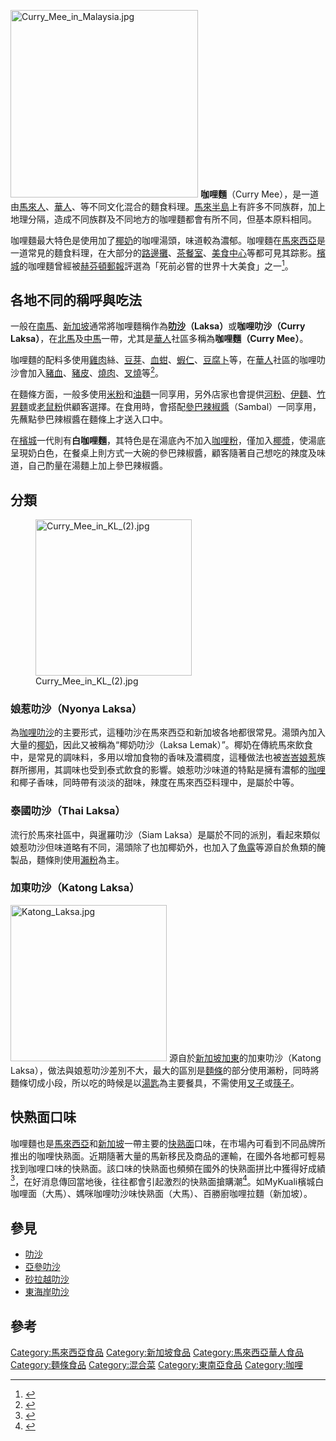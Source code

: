 {{copyedit|time=2018-01-20T08:15:36+00:00}}
{{noteTA
|1=zh-hans:方便面;zh-hk:即食麵;zh-sg:快熟面;zh-tw:速食麵;
}}
[[File:Curry_Mee_in_Malaysia.jpg|300px]]
'''咖哩麵'''（Curry Mee），是一道由[[馬來人|馬來人]]、[[華人|華人]]、等不同文化混合的麵食料理。[[馬來半島|馬來半島]]上有許多不同族群，加上地理分隔，造成不同族群及不同地方的咖哩麵都會有所不同，但基本原料相同。

咖哩麵最大特色是使用加了[[椰奶|椰奶]]的咖哩湯頭，味道較為濃郁。咖哩麵在[[馬來西亞|馬來西亞]]是一道常見的麵食料理，在大部分的[[路邊攤|路邊攤]]、[[茶餐室|茶餐室]]、[[小販中心|美食中心]]等都可見其踪影。[[檳城|檳城]]的咖哩麵曾經被[[赫芬頓郵報|赫芬頓郵報]]評選為「死前必嘗的世界十大美食」之一<ref>{{Cite web |url=http://www.huffingtonpost.com/viator/10-foods-around-the-world_b_1576005.html |title=10 Foods Around The World To Try Before You Die |accessdate=2014-12-09 |archive-date=2014-11-09 |archive-url=https://web.archive.org/web/20141109130306/http://www.huffingtonpost.com/viator/10-foods-around-the-world_b_1576005.html |dead-url=no }}</ref>。

==各地不同的稱呼與吃法==
一般在[[南馬|南馬]]、[[新加坡|新加坡]]通常將咖哩麵稱作為'''[[叻沙|叻沙]]（Laksa）'''或'''咖哩叻沙（Curry Laksa）'''，在[[北馬|北馬]]及[[中馬|中馬]]一帶，尤其是[[華人|華人]]社區多稱為'''咖哩麵（Curry Mee）'''。

咖哩麵的配料多使用[[雞肉|雞肉]]絲、[[豆芽|豆芽]]、[[血蚶|血蚶]]、[[蝦仁|蝦仁]]、[[豆腐卜|豆腐卜]]等，在[[華人|華人]]社區的咖哩叻沙會加入[[豬血|豬血]]、[[豬皮|豬皮]]、[[燒肉|燒肉]]、[[叉燒|叉燒]]等<ref>{{Cite web |url=http://www.promotemalaysia.com.tw/info_4_sub1.aspx?Food_data_id=62 |title=咖哩叻沙 |accessdate=2014-12-09 |archive-date=2014-12-04 |archive-url=https://web.archive.org/web/20141204181355/http://www.promotemalaysia.com.tw/info_4_sub1.aspx?Food_data_id=62 |dead-url=no }}</ref>。

在麵條方面，一般多使用[[米粉|米粉]]和[[油麵|油麵]]一同享用，另外店家也會提供[[河粉|河粉]]、[[伊麵|伊麵]]、[[竹昇麵|竹昇麵]]或[[老鼠粉|老鼠粉]]供顧客選擇。在食用時，會搭配[[參巴辣椒醬|參巴辣椒醬]]（Sambal）一同享用，先蘸點參巴辣椒醬在麵條上才送入口中。

在[[檳城|檳城]]一代則有'''白咖哩麵'''，其特色是在湯底內不加入[[咖哩粉|咖哩粉]]，僅加入[[椰漿|椰漿]]，使湯底呈現奶白色，在餐桌上則方式一大碗的參巴辣椒醬，顧客隨著自己想吃的辣度及味道，自己酌量在湯麵上加上參巴辣椒醬。

==分類==
[[File:Curry_Mee_in_KL_(2).jpg|250px]]
===娘惹叻沙（Nyonya Laksa）===
為[[咖哩叻沙|咖哩叻沙]]的主要形式，這種叻沙在馬來西亞和新加坡各地都很常見。湯頭內加入大量的[[椰奶|椰奶]]，因此又被稱為“椰奶叻沙（Laksa Lemak）”。椰奶在傳統馬來飲食中，是常見的調味料，多用以增加食物的香味及濃稠度，這種做法也被[[峇峇娘惹|峇峇娘惹]]族群所挪用，其調味也受到泰式飲食的影響。娘惹叻沙味道的特點是擁有濃郁的[[咖哩|咖哩]]和椰子香味，同時帶有淡淡的甜味，辣度在馬來西亞料理中，是屬於中等。

===泰國叻沙（Thai Laksa）===
流行於馬來社區中，與暹羅叻沙（Siam Laksa）是屬於不同的派別，看起來類似娘惹叻沙但味道略有不同，湯頭除了也加椰奶外，也加入了[[魚露|魚露]]等源自於魚類的醃製品，麵條則使用[[瀨粉|瀨粉]]為主。

===加東叻沙（Katong Laksa）===
[[File:Katong_Laksa.jpg|250px]]
源自於[[新加坡|新加坡]][[加東|加東]]的加東叻沙（Katong Laksa），做法與娘惹叻沙差別不大，最大的區別是[[麵條|麵條]]的部分使用瀨粉，同時將麵條切成小段，所以吃的時候是以[[湯匙|湯匙]]為主要餐具，不需使用[[叉子|叉子]]或[[筷子|筷子]]。

==快熟面口味==
咖哩麵也是[[馬來西亞|馬來西亞]]和[[新加坡|新加坡]]一帶主要的[[快熟面|快熟面]]口味，在市場內可看到不同品牌所推出的咖哩快熟面。近期隨著大量的馬新移民及商品的運輸，在國外各地都可輕易找到咖哩口味的快熟面。該口味的快熟面也頻頻在國外的快熟面拼比中獲得好成績<ref>{{Cite web |url=http://news.sinchew.com.my/node/361521?tid=1 |title=全球十大快熟麵‧檳城白咖哩麵登榜首 |access-date=2014-12-09 |archive-url=https://web.archive.org/web/20141209154136/http://news.sinchew.com.my/node/361521?tid=1 |archive-date=2014-12-09 |dead-url=yes }}</ref>，在好消息傳回當地後，往往都會引起激烈的快熟面搶購潮<ref>{{Cite web |url=http://news.sinchew.com.my/node/315349?tid=1 |title=市場上仍難以買到‧MyKuali檳白咖哩麵面市僅3月 |access-date=2014-12-09 |archive-url=https://web.archive.org/web/20141209154305/http://news.sinchew.com.my/node/315349?tid=1 |archive-date=2014-12-09 |dead-url=yes }}</ref>。如MyKuali檳城白咖哩面（大馬）、媽咪咖哩叻沙味快熟面（大馬）、百勝廚咖哩拉麵（新加坡）。

==參見==
*[[叻沙|叻沙]]
*[[亞參叻沙|亞參叻沙]]
*[[砂拉越叻沙|砂拉越叻沙]]
*[[東海岸叻沙|東海岸叻沙]]

== 參考 ==
{{reflist}}

{{馬來西亞各族料理}}

[[Category:馬來西亞食品|Category:馬來西亞食品]]
[[Category:新加坡食品|Category:新加坡食品]]
[[Category:馬來西亞華人食品|Category:馬來西亞華人食品]]
[[Category:麵條食品|Category:麵條食品]]
[[Category:混合菜|Category:混合菜]]
[[Category:東南亞食品|Category:東南亞食品]]
[[Category:咖哩|Category:咖哩]]